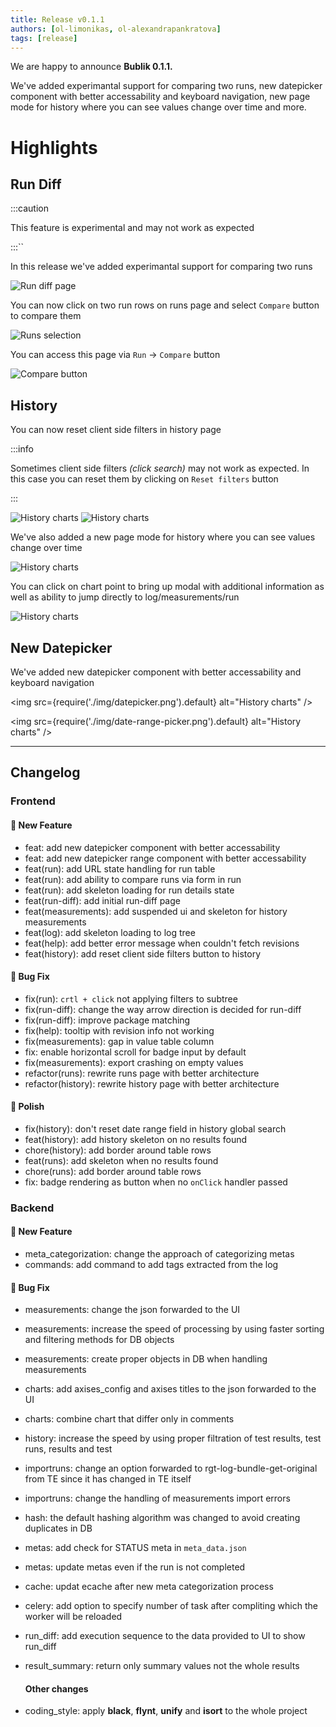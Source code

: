 ```yaml
---
title: Release v0.1.1
authors: [ol-limonikas, ol-alexandrapankratova]
tags: [release]
---
```



We are happy to announce **Bublik 0.1.1.**

We've added experimantal support for comparing two runs, new datepicker component with better accessability and keyboard navigation, new page mode for history where you can see values change over time and more.

<!--truncate-->

# Highlights

## Run Diff

:::caution

This feature is experimental and may not work as expected

:::``

In this release we've added experimantal support for comparing two runs

<BrowserWindow>
  <img src={require('./img/run-diff-page.png').default} alt="Run diff page" />
</BrowserWindow>

You can now click on two run rows on runs page and select `Compare` button to compare them

<BrowserWindow>
  <img src={require('./img/runs-to-diff.png').default} alt="Runs selection" />
</BrowserWindow>

You can access this page via `Run` -> `Compare` button

<BrowserWindow>
  <img src={require('./img/compare-button.png').default} alt="Compare button" />
</BrowserWindow>

## History

You can now reset client side filters in history page

:::info

Sometimes client side filters _(click search)_ may not work as expected. In this case you can reset them by clicking on `Reset filters` button

:::

<BrowserWindow>
  <img
    src={require('./img/history-reset-filters.png').default}
    alt="History charts"
  />
</BrowserWindow>

<BrowserWindow>
  <img src={require('./img/history-charts.png').default} alt="History charts" />
</BrowserWindow>

We've also added a new page mode for history where you can see values change over time

<BrowserWindow>
  <img src={require('./img/history-charts.png').default} alt="History charts" />
</BrowserWindow>

You can click on chart point to bring up modal with additional information as well as ability to jump directly to log/measurements/run

<BrowserWindow>
  <img
    src={require('./img/history-chart-modal.png').default}
    alt="History charts"
  />
</BrowserWindow>

## New Datepicker

We've added new datepicker component with better accessability and keyboard navigation

<img src={require('./img/datepicker.png').default} alt="History charts" />

<img
  src={require('./img/date-range-picker.png').default}
  alt="History charts"
/>

---

## Changelog

### Frontend

#### 🚀 New Feature

- feat: add new datepicker component with better accessability
- feat: add new datepicker range component with better accessability
- feat(run): add URL state handling for run table
- feat(run): add ability to compare runs via form in run
- feat(run): add skeleton loading for run details state
- feat(run-diff): add initial run-diff page
- feat(measurements): add suspended ui and skeleton for history measurements
- feat(log): add skeleton loading to log tree
- feat(help): add better error message when couldn't fetch revisions
- feat(history): add reset client side filters button to history

#### 🐛 Bug Fix

- fix(run): `crtl + click` not applying filters to subtree
- fix(run-diff): change the way arrow direction is decided for run-diff
- fix(run-diff): improve package matching
- fix(help): tooltip with revision info not working
- fix(measurements): gap in value table column
- fix: enable horizontal scroll for badge input by default
- fix(measurements): export crashing on empty values
- refactor(runs): rewrite runs page with better architecture
- refactor(history): rewrite history page with better architecture

#### 💅 Polish

- fix(history): don't reset date range field in history global search
- feat(history): add history skeleton on no results found
- chore(history): add border around table rows
- feat(runs): add skeleton when no results found
- chore(runs): add border around table rows
- fix: badge rendering as button when no `onClick` handler passed

### Backend

#### 🚀 New Feature

- meta_categorization: change the approach of categorizing metas
- commands: add command to add tags extracted from the log

#### 🐛 Bug Fix

- measurements: change the json forwarded to the UI
- measurements: increase the speed of processing by using faster sorting and filtering methods for DB objects
- measurements: create proper objects in DB when handling measurements
- charts: add axises_config and axises titles to the json forwarded to the UI
- charts: combine chart that differ only in comments
- history: increase the speed by using proper filtration of test results, test runs, results and test
- importruns: change an option forwarded to rgt-log-bundle-get-original from TE since it has changed in TE itself
- importruns: change the handling of measurements import errors
- hash: the default hashing algorithm was changed to avoid creating duplicates in DB
- metas: add check for STATUS meta in `meta_data.json`
- metas: update metas even if the run is not completed
- cache: updat ecache after new meta categorization process
- celery: add option to specify number of task after compliting which the worker will be reloaded
- run_diff: add execution sequence to the data provided to UI to show run_diff
- result_summary: return only summary values not the whole results

  #### Other changes

- coding_style: apply **black**, **flynt**, **unify** and **isort** to the whole project
